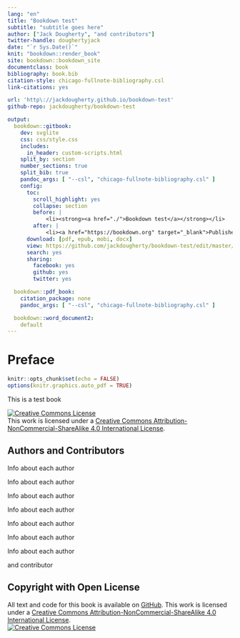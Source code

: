 ```yaml
---
lang: "en"
title: "Bookdown test"
subtitle: "subtitle goes here"
author: ["Jack Dougherty", "and contributors"]
twitter-handle: doughertyjack
date: "`r Sys.Date()`"
knit: "bookdown::render_book"
site: bookdown::bookdown_site
documentclass: book
bibliography: book.bib
citation-style: chicago-fullnote-bibliography.csl
link-citations: yes

url: 'http\://jackdougherty.github.io/bookdown-test'
github-repo: jackdougherty/bookdown-test

output:
  bookdown::gitbook:
    dev: svglite
    css: css/style.css
    includes:
      in_header: custom-scripts.html
    split_by: section
    number_sections: true
    split_bib: true
    pandoc_args: [ "--csl", "chicago-fullnote-bibliography.csl" ]
    config:
      toc:
        scroll_highlight: yes
        collapse: section
        before: |
            <li><strong><a href="./">Bookdown test</a></strong></li>
        after: |
            <li><a href="https://bookdown.org" target="_blank">Published with bookdown</a></li>
      download: [pdf, epub, mobi, docx]
      view: https://github.com/jackdougherty/bookdown-test/edit/master/%s
      search: yes
      sharing:
        facebook: yes
        github: yes
        twitter: yes

  bookdown::pdf_book:
    citation_package: none
    pandoc_args: [ "--csl", "chicago-fullnote-bibliography.csl" ]

  bookdown::word_document2:
    default
---
```

# Preface {-}
<!-- R global options: each R chunk image to display without code (no echo); display PDF version over JPG/PNG when available -->
```r
knitr::opts_chunk$set(echo = FALSE)
options(knitr.graphics.auto_pdf = TRUE)
```
This is a test book

<a rel="license" href="http://creativecommons.org/licenses/by-nc-sa/4.0/"><img alt="Creative Commons License" style="border-width:0" src="https://i.creativecommons.org/l/by-nc-sa/4.0/80x15.png" /></a><br />This work is licensed under a <a rel="license" href="http://creativecommons.org/licenses/by-nc-sa/4.0/">Creative Commons Attribution-NonCommercial-ShareAlike 4.0 International License</a>.

## Authors and Contributors {-}

Info about each author

Info about each author

Info about each author

Info about each author

Info about each author

Info about each author

Info about each author

and contributor

## Copyright with Open License {-}

All text and code for this book is available on [GitHub](https://github.com/jackdougherty/bookdown-test).  This work is licensed under a <a rel="license" href="http://creativecommons.org/licenses/by-nc-sa/4.0/">Creative Commons Attribution-NonCommercial-ShareAlike 4.0 International License</a>.<br>
<a rel="license" href="http://creativecommons.org/licenses/by-nc-sa/4.0/"><img alt="Creative Commons License" style="border-width:0" src="https://i.creativecommons.org/l/by-nc-sa/4.0/80x15.png" /></a>
